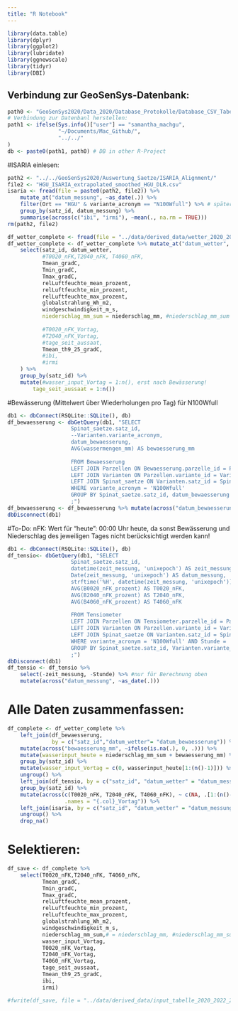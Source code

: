 ```yaml
---
title: "R Notebook"
---
```


```r
library(data.table)
library(dplyr)
library(ggplot2)
library(lubridate)
library(ggnewscale)
library(tidyr)
library(DBI)
```

## Verbindung zur GeoSenSys-Datenbank:
```r
path0 <- "GeoSenSys2020/Data_2020/Database_Protokolle/Database_CSV_Tabellen_HGU/HGU_GeoSenSys_V3_6.db"
# Verbindung zur Datenbanl herstellen:
path1 <- ifelse(Sys.info()["user"] == "samantha_machgu",
                "~/Documents/Mac_Github/", 
                "../../"
)
db <- paste0(path1, path0) # DB in other R-Project
```


#ISARIA einlesen:
```r
path2 <- "../../GeoSenSys2020/Auswertung_Saetze/ISARIA_Alignment/"
file2 <- "HGU_ISARIA_extrapolated_smoothed_HGU_DLR.csv"
isaria <- fread(file = paste0(path2, file2)) %>%
    mutate_at("datum_messung", ~as_date(.)) %>%
    filter(Ort == "HGU" & variante_acronym == "N100Wfull") %>% # später noch um DLR-Wetter ergänzen!
    group_by(satz_id, datum_messung) %>%
    summarise(across(c("ibi", "irmi"), ~mean(., na.rm = TRUE)))
rm(path2, file2)
```

```r
df_wetter_complete <- fread(file = "../data/derived_data/wetter_2020_2022_20220805.csv", sep = ";")
df_wetter_complete <- df_wetter_complete %>% mutate_at("datum_wetter", ~as_date(.)) %>%
    select(satz_id, datum_wetter, 
           #T0020_nFK,T2040_nFK, T4060_nFK,
           Tmean_gradC,
           Tmin_gradC,
           Tmax_gradC,
           relLuftfeuchte_mean_prozent,
           relLuftfeuchte_min_prozent,
           relLuftfeuchte_max_prozent,
           globalstrahlung_Wh_m2,
           windgeschwindigkeit_m_s,
           niederschlag_mm_sum = niederschlag_mm, #niederschlag_mm_sum
           
           #T0020_nFK_Vortag,
           #T2040_nFK_Vortag,
           #tage_seit_aussaat,
           Tmean_th9_25_gradC,
           #ibi,
           #irmi
    ) %>%
    group_by(satz_id) %>%
    mutate(#wasser_input_Vortag = 1:n(), erst nach Bewässerung!
        tage_seit_aussaat = 1:n())
```

#Bewässerung (Mittelwert über Wiederholungen pro Tag) für N100Wfull
```r
db1 <- dbConnect(RSQLite::SQLite(), db)
df_bewaesserung <- dbGetQuery(db1, "SELECT 
                    Spinat_saetze.satz_id, 
                    --Varianten.variante_acronym,
                    datum_bewaesserung, 
                    AVG(wassermengen_mm) AS bewaesserung_mm
                    
                    FROM Bewaesserung
                    LEFT JOIN Parzellen ON Bewaesserung.parzelle_id = Parzellen.parzelle_id
                    LEFT JOIN Varianten ON Parzellen.variante_id = Varianten.variante_id
                    LEFT JOIN Spinat_saetze ON Varianten.satz_id = Spinat_saetze.satz_id
                    WHERE variante_acronym = 'N100Wfull'
                    GROUP BY Spinat_saetze.satz_id, datum_bewaesserung
                    ;")
df_bewaesserung <- df_bewaesserung %>% mutate(across("datum_bewaesserung", ~as_date(.)))
dbDisconnect(db1)
```



#To-Do: nFK: Wert für "heute": 00:00 Uhr heute, da sonst Bewässerung und Niederschlag des jeweiligen Tages nicht berücksichtigt werden kann!

```r
db1 <- dbConnect(RSQLite::SQLite(), db)
df_tensio<- dbGetQuery(db1, "SELECT 
                    Spinat_saetze.satz_id,
                    datetime(zeit_messung, 'unixepoch') AS zeit_messung,
                    Date(zeit_messung, 'unixepoch') AS datum_messung,
                    strftime('%H', datetime(zeit_messung, 'unixepoch')) AS Stunde,
                    AVG(B0020_nFK_prozent) AS T0020_nFK,
                    AVG(B2040_nFK_prozent) AS T2040_nFK,
                    AVG(B4060_nFK_prozent) AS T4060_nFK
                    
                    FROM Tensiometer
                    LEFT JOIN Parzellen ON Tensiometer.parzelle_id = Parzellen.parzelle_id
                    LEFT JOIN Varianten ON Parzellen.variante_id = Varianten.variante_id
                    LEFT JOIN Spinat_saetze ON Varianten.satz_id = Spinat_saetze.satz_id
                    WHERE variante_acronym = 'N100Wfull' AND Stunde = '00'
                    GROUP BY Spinat_saetze.satz_id, Varianten.variante_id, zeit_messung
                    ;")
dbDisconnect(db1)
df_tensio <- df_tensio %>% 
    select(-zeit_messung, -Stunde) %>% #nur für Berechnung oben
    mutate(across("datum_messung", ~as_date(.)))
```
# Alle Daten zusammenfassen:
```r
df_complete <- df_wetter_complete %>%
    left_join(df_bewaesserung, 
              by = c("satz_id","datum_wetter"= "datum_bewaesserung")) %>%
    mutate(across("bewaesserung_mm", ~ifelse(is.na(.), 0, .))) %>%
    mutate(wasserinput_heute = niederschlag_mm_sum + bewaesserung_mm) %>%
    group_by(satz_id) %>%
    mutate(wasser_input_Vortag = c(0, wasserinput_heute[1:(n()-1)])) %>%
    ungroup() %>%
    left_join(df_tensio, by = c("satz_id", "datum_wetter" = "datum_messung")) %>% 
    group_by(satz_id) %>%
    mutate(across(c(T0020_nFK, T2040_nFK, T4060_nFK), ~ c(NA, .[1:(n()-1)]), 
                  .names = "{.col}_Vortag")) %>%
    left_join(isaria, by = c("satz_id", "datum_wetter" = "datum_messung")) %>%
    ungroup() %>%
    drop_na()
```

# Selektieren:
```r
df_save <- df_complete %>% 
    select(T0020_nFK,T2040_nFK, T4060_nFK,
           Tmean_gradC,
           Tmin_gradC,
           Tmax_gradC,
           relLuftfeuchte_mean_prozent,
           relLuftfeuchte_min_prozent,
           relLuftfeuchte_max_prozent,
           globalstrahlung_Wh_m2,
           windgeschwindigkeit_m_s,
           niederschlag_mm_sum,# = niederschlag_mm, #niederschlag_mm_sum
           wasser_input_Vortag,
           T0020_nFK_Vortag,
           T2040_nFK_Vortag,
           T4060_nFK_Vortag,
           tage_seit_aussaat,
           Tmean_th9_25_gradC,
           ibi,
           irmi)
```

```r
#fwrite(df_save, file = "../data/derived_data/input_tabelle_2020_2022_20230802_20cm_complete.csv", sep = ";", dec = ".")
```


